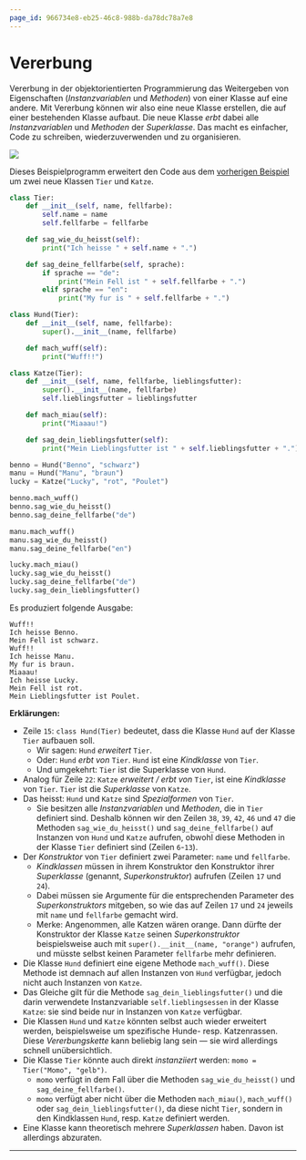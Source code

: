 ```yaml
---
page_id: 966734e8-eb25-46c8-988b-da78dc78a7e8
---
```

# Vererbung
Vererbung in der objektorientierten Programmierung das Weitergeben von Eigenschaften (_Instanzvariablen_ und _Methoden_) von einer Klasse auf eine andere. Mit Vererbung können wir also eine neue Klasse erstellen, die auf einer bestehenden Klasse aufbaut. Die neue Klasse _erbt_ dabei alle _Instanzvariablen_ und _Methoden_ der _Superklasse_. Das macht es einfacher, Code zu schreiben, wiederzuverwenden und zu organisieren.

![](../img/vererbung.png)

Dieses Beispielprogramm erweitert den Code aus dem [vorherigen Beispiel](./#klassen-und-objekte) um zwei neue Klassen `Tier` und `Katze`.

```python showLineNumbers
class Tier:
    def __init__(self, name, fellfarbe):
        self.name = name
        self.fellfarbe = fellfarbe

    def sag_wie_du_heisst(self):
        print("Ich heisse " + self.name + ".")

    def sag_deine_fellfarbe(self, sprache):
        if sprache == "de":
            print("Mein Fell ist " + self.fellfarbe + ".")
        elif sprache == "en":
            print("My fur is " + self.fellfarbe + ".")

class Hund(Tier):
    def __init__(self, name, fellfarbe):
        super().__init__(name, fellfarbe)

    def mach_wuff(self):
        print("Wuff!!")

class Katze(Tier):
    def __init__(self, name, fellfarbe, lieblingsfutter):
        super().__init__(name, fellfarbe)
        self.lieblingsfutter = lieblingsfutter

    def mach_miau(self):
        print("Miaaau!")

    def sag_dein_lieblingsfutter(self):
        print("Mein Lieblingsfutter ist " + self.lieblingsfutter + ".")

benno = Hund("Benno", "schwarz")
manu = Hund("Manu", "braun")
lucky = Katze("Lucky", "rot", "Poulet")

benno.mach_wuff()
benno.sag_wie_du_heisst()
benno.sag_deine_fellfarbe("de")

manu.mach_wuff()
manu.sag_wie_du_heisst()
manu.sag_deine_fellfarbe("en")

lucky.mach_miau()
lucky.sag_wie_du_heisst()
lucky.sag_deine_fellfarbe("de")
lucky.sag_dein_lieblingsfutter()
```

Es produziert folgende Ausgabe:

```
Wuff!!
Ich heisse Benno.
Mein Fell ist schwarz.
Wuff!!
Ich heisse Manu.
My fur is braun.
Miaaau!
Ich heisse Lucky.
Mein Fell ist rot.
Mein Lieblingsfutter ist Poulet.
```

**Erklärungen:**
- Zeile `15`: `class Hund(Tier)` bedeutet, dass die Klasse `Hund` auf der Klasse `Tier` aufbauen soll.
  - Wir sagen: `Hund` _erweitert_ `Tier`.
  - Oder: `Hund` _erbt von_ `Tier`. `Hund` ist eine _Kindklasse_ von `Tier`.
  - Und umgekehrt: `Tier` ist die Superklasse von `Hund`.
- Analog für Zeile `22`: `Katze` _erweitert / erbt von_ `Tier`, ist eine _Kindklasse_ von `Tier`. `Tier` ist die _Superklasse_ von `Katze`.
- Das heisst: `Hund` und `Katze` sind _Spezialformen_ von `Tier`.
  - Sie besitzen alle _Instanzvariablen_ und _Methoden_, die in `Tier` definiert sind. Deshalb können wir den Zeilen `38`, `39`, `42`, `46` und `47` die Methoden `sag_wie_du_heisst()` und `sag_deine_fellfarbe()` auf Instanzen von `Hund` und `Katze` aufrufen, obwohl diese Methoden in der Klasse `Tier` definiert sind (Zeilen `6`-`13`).
- Der _Konstruktor_ von `Tier` definiert zwei Parameter: `name` und `fellfarbe`.
  - _Kindklassen_ müssen in ihrem Konstruktor den Konstruktor ihrer _Superklasse_ (genannt, _Superkonstruktor_) aufrufen (Zeilen `17` und `24`).
  - Dabei müssen sie Argumente für die entsprechenden Parameter des _Superkonstruktors_ mitgeben, so wie das auf Zeilen `17` und `24` jeweils mit `name` und `fellfarbe` gemacht wird.
  - Merke: Angenommen, alle Katzen wären orange. Dann dürfte der Konstruktor der Klasse `Katze` seinen _Superkonstruktor_ beispielsweise auch mit `super().__init__(name, "orange")` aufrufen, und müsste selbst keinen Parameter `fellfarbe` mehr definieren.
- Die Klasse `Hund` definiert eine eigene Methode `mach_wuff()`. Diese Methode ist demnach auf allen Instanzen von `Hund` verfügbar, jedoch nicht auch Instanzen von `Katze`.
- Das Gleiche gilt für die Methode `sag_dein_lieblingsfutter()` und die darin verwendete Instanzvariable `self.lieblingsessen` in der Klasse `Katze`: sie sind beide nur in Instanzen von `Katze` verfügbar.
- Die Klassen `Hund` und `Katze` könnten selbst auch wieder erweitert werden, beispielsweise um spezifische Hunde- resp. Katzenrassen. Diese _Vererbungskette_ kann beliebig lang sein — sie wird allerdings schnell unübersichtlich.
- Die Klasse `Tier` könnte auch direkt _instanziiert_ werden: `momo = Tier("Momo", "gelb")`.
  - `momo` verfügt in dem Fall über die Methoden `sag_wie_du_heisst()` und `sag_deine_fellfarbe()`.
  - `momo` verfügt aber nicht über die Methoden `mach_miau()`, `mach_wuff()` oder `sag_dein_lieblingsfutter()`, da diese nicht `Tier`, sondern in den Kindklassen `Hund`, resp. `Katze` definiert werden.
- Eine Klasse kann theoretisch mehrere _Superklassen_ haben. Davon ist allerdings abzuraten.

---
